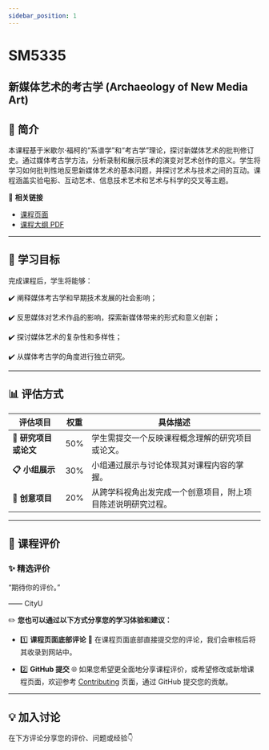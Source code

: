 ```yaml
---
sidebar_position: 1
---
```


# SM5335
## 新媒体艺术的考古学 (Archaeology of New Media Art)

## **📘 简介**
本课程基于米歇尔·福柯的“系谱学”和“考古学”理论，探讨新媒体艺术的批判修订史。通过媒体考古学方法，分析录制和展示技术的演变对艺术创作的意义。学生将学习如何批判性地反思新媒体艺术的基本问题，并探讨艺术与技术之间的互动。课程涵盖实验电影、互动艺术、信息技术艺术和艺术与科学的交叉等主题。

🔗 **相关链接**
- [课程页面](https://www.cityu.edu.hk/catalogue/pg/202425/course/SM5335.htm)
- [课程大纲 PDF](https://www.cityu.edu.hk/catalogue/pg/202425/course/SM5335.pdf)

---

## **🎯 学习目标**

完成课程后，学生将能够：

✔️ 阐释媒体考古学和早期技术发展的社会影响；

✔️ 反思媒体对艺术作品的影响，探索新媒体带来的形式和意义创新；

✔️ 探讨媒体艺术的复杂性和多样性；

✔️ 从媒体考古学的角度进行独立研究。

---

## **📊 评估方式**

| **评估项目**          | **权重** | **具体描述**                                                                                       |
|----------------------|---------|---------------------------------------------------------------------------------------------------|
| **📂 研究项目或论文**  | 50%      | 学生需提交一个反映课程概念理解的研究项目或论文。                                                      |
| **📋 小组展示**       | 30%      | 小组通过展示与讨论体现其对课程内容的掌握。                                                            |
| **📂 创意项目**       | 20%      | 从跨学科视角出发完成一个创意项目，附上项目陈述说明研究过程。                                             |

---

## **💬 课程评价**

### ✨ **精选评价**
<div className={commentStyles.commentBox}>
    <p className={commentStyles.commentText}>
        “期待你的评价。”
    </p>
    <p className={commentStyles.commentAuthor}>—— CityU</p>
</div>

✏️ **您也可以通过以下方式分享您的学习体验和建议：**

- 1️⃣ **课程页面底部评论**
💬 在课程页面底部直接提交您的评论，我们会审核后将其收录到网站中。

- 2️⃣ **GitHub 提交**
🌐 如果您希望更全面地分享课程评价，或希望修改或新增课程页面，欢迎参考 [Contributing](https://penjc.github.io/CityU/contributing) 页面，通过 GitHub 提交您的贡献。

---

## **💡 加入讨论**

在下方评论分享您的评价、问题或经验👇
<Utterances />